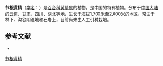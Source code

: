 {{Speciesbox
| name = 节根黄精
| status = 
| status_system = 
| image =
| genus = Polygonatum
| species = nodosum
| authority = Hua
}}

'''节根黄精'''（[[学名|学名]]：{{lang|la|''Polygonatum nodosum''}}）是[[百合科|百合科]][[黄精属|黄精属]]的植物，是中国的特有植物。分布于[[中国大陆|中国大陆]]的[[云南|云南]]、[[甘肃|甘肃]]、[[四川|四川]]、[[湖北|湖北]]等地，生长于海拔1,700米至2,000米的地区，常生于林下、沟谷阴湿地和石岩上，目前尚未由人工引种栽培。

== 参考文献 ==
<div class="references-small">
* {{cite web| url =http://www.bioinfo.cn/db05/KmzwSpecies.php?action=view&id=5584| title =节根黄精| work =《中国高等植物数据库全库》| publisher =中国科学院微生物研究所| author =昆明植物研究所| accessdate =2009-02-24| deadurl =yes| archiveurl =https://web.archive.org/web/20160305024622/http://www.bioinfo.cn/db05/KmzwSpecies.php?action=view&id=5584| archivedate =2016-03-05}}
</div>
{{Taxonbar|from=Q15227034}}

[[Category:黄精属|节根黄精]]


{{植物小作品}}